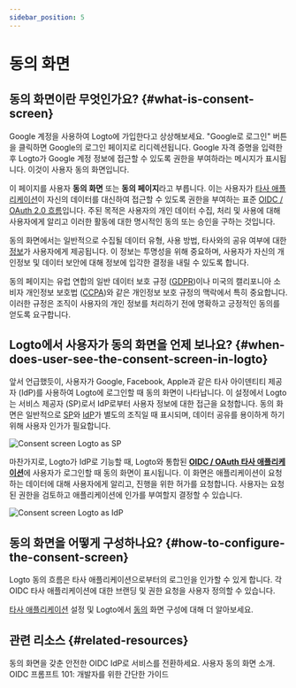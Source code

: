 ```yaml
---
sidebar_position: 5
---
```



# 동의 화면

## 동의 화면이란 무엇인가요? \{#what-is-consent-screen}

Google 계정을 사용하여 Logto에 가입한다고 상상해보세요. "Google로 로그인" 버튼을 클릭하면 Google의 로그인 페이지로 리디렉션됩니다. Google 자격 증명을 입력한 후 Logto가 Google 계정 정보에 접근할 수 있도록 권한을 부여하라는 메시지가 표시됩니다. 이것이 사용자 동의 화면입니다.

이 페이지를 사용자 **동의 화면** 또는 **동의 페이지**라고 부릅니다. 이는 사용자가 [타사 애플리케이션](/integrate-logto/third-party-applications)이 자신의 데이터를 대신하여 접근할 수 있도록 권한을 부여하는 표준 [OIDC / OAuth 2.0 흐름](/integrate-logto/third-party-applications/oidc-oauth-third-party-applications)입니다. 주된 목적은 사용자의 개인 데이터 수집, 처리 및 사용에 대해 사용자에게 알리고 이러한 활동에 대한 명시적인 동의 또는 승인을 구하는 것입니다.

동의 화면에서는 일반적으로 수집될 데이터 유형, 사용 방법, 타사와의 공유 여부에 대한 [정보](/integrate-logto/third-party-applications/oidc-oauth-third-party-applications/consent-screen-branding#customize-the-branding-information)가 사용자에게 제공됩니다. 이 정보는 투명성을 위해 중요하며, 사용자가 자신의 개인정보 및 데이터 보안에 대해 정보에 입각한 결정을 내릴 수 있도록 합니다.

동의 페이지는 유럽 연합의 일반 데이터 보호 규정 ([GDPR](https://gdpr-info.eu/art-4-gdpr/))이나 미국의 캘리포니아 소비자 개인정보 보호법 ([CCPA](https://oag.ca.gov/privacy/ccpa))와 같은 개인정보 보호 규정의 맥락에서 특히 중요합니다. 이러한 규정은 조직이 사용자의 개인 정보를 처리하기 전에 명확하고 긍정적인 동의를 얻도록 요구합니다.

## Logto에서 사용자가 동의 화면을 언제 보나요? \{#when-does-user-see-the-consent-screen-in-logto}

앞서 언급했듯이, 사용자가 Google, Facebook, Apple과 같은 타사 아이덴티티 제공자 (IdP)를 사용하여 Logto에 로그인할 때 동의 화면이 나타납니다. 이 설정에서 Logto는 서비스 제공자 (SP)로서 IdP로부터 사용자 정보에 대한 접근을 요청합니다. 동의 화면은 일반적으로 [SP](https://auth.wiki/service-provider)와 [IdP](https://auth.wiki/identity-provider)가 별도의 조직일 때 표시되며, 데이터 공유를 용이하게 하기 위해 사용자 인가가 필요합니다.

<img src={consentScreenLogtoAsSp} alt="Consent screen Logto as SP" />

마찬가지로, Logto가 IdP로 기능할 때, Logto와 통합된 [**OIDC / OAuth 타사 애플리케이션**](/integrate-logto/third-party-applications/oidc-oauth-third-party-applications)에 사용자가 로그인할 때 동의 화면이 표시됩니다. 이 화면은 애플리케이션이 요청하는 데이터에 대해 사용자에게 알리고, 진행을 위한 허가를 요청합니다. 사용자는 요청된 권한을 검토하고 애플리케이션에 인가를 부여할지 결정할 수 있습니다.

<img src={consentScreenLogtoAsIdp} alt="Consent screen Logto as IdP" />

## 동의 화면을 어떻게 구성하나요? \{#how-to-configure-the-consent-screen}

Logto 동의 흐름은 타사 애플리케이션으로부터의 로그인을 인가할 수 있게 합니다. 각 OIDC 타사 애플리케이션에 대한 브랜딩 및 권한 요청을 사용자 정의할 수 있습니다.

[타사 애플리케이션](/integrate-logto/third-party-applications/) 설정 및 Logto에서 [동의](/integrate-logto/third-party-applications/oidc-oauth-third-party-applications/consent-screen-branding/) 화면 구성에 대해 더 알아보세요.

## 관련 리소스 \{#related-resources}

<Url href="https://www.youtube.com/watch?v=sW-C7SRt9OM">
  동의 화면을 갖춘 안전한 OIDC IdP로 서비스를 전환하세요.
</Url>
<Url href="https://blog.logto.io/user-consent-screen">사용자 동의 화면 소개.</Url>

<Url href="https://blog.logto.io/introducing-oidc-prompt">
  OIDC 프롬프트 101: 개발자를 위한 간단한 가이드
</Url>
